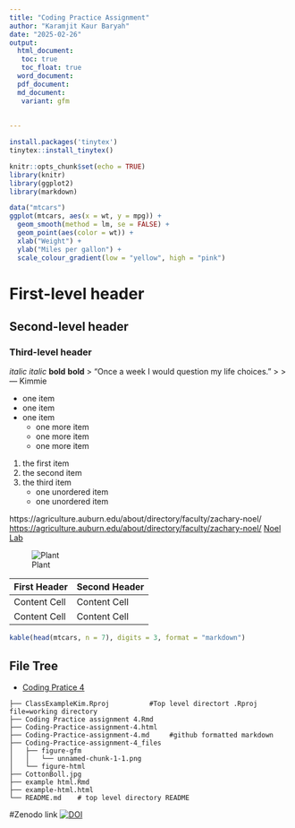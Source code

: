 ```yaml
---
title: "Coding Practice Assignment"
author: "Karamjit Kaur Baryah"
date: "2025-02-26"
output: 
  html_document:
   toc: true
   toc_float: true
  word_document:
  pdf_document:
  md_document:
   variant: gfm
      
      
---
```

```r
install.packages('tinytex')
tinytex::install_tinytex()
```

```r
knitr::opts_chunk$set(echo = TRUE)
library(knitr)
library(ggplot2)
library(markdown)

```

```r
data("mtcars")
ggplot(mtcars, aes(x = wt, y = mpg)) +
  geom_smooth(method = lm, se = FALSE) +
  geom_point(aes(color = wt)) +
  xlab("Weight") + 
  ylab("Miles per gallon") +
  scale_colour_gradient(low = "yellow", high = "pink")
```

# First-level header

## Second-level header

### Third-level header
*italic*
_italic_
**bold**
__bold__
> "Once a week I would question my life choices."
>
> --- Kimmie

- one item
- one item
- one item
    - one more item
    - one more item
    - one more item
    
1. the first item
2. the second item
3. the third item
    - one unordered item
    - one unordered item


https://agriculture.auburn.edu/about/directory/faculty/zachary-noel/
<https://agriculture.auburn.edu/about/directory/faculty/zachary-noel/>
[Noel Lab](https://agriculture.auburn.edu/about/directory/faculty/zachary-noel/)

![Plant](CottonBoll.jpg)

First Header  | Second Header
------------- | -------------
Content Cell  | Content Cell
Content Cell  | Content Cell

```r
kable(head(mtcars, n = 7), digits = 3, format = "markdown")
```

## File Tree

- [Coding Pratice 4](Coding Practice assignment 4.Rmd)

```
├── ClassExampleKim.Rproj          #Top level directort .Rproj file=working directory
├── Coding Practice assignment 4.Rmd
├── Coding-Practice-assignment-4.html
├── Coding-Practice-assignment-4.md     #github formatted markdown
├── Coding-Practice-assignment-4_files
│   ├── figure-gfm
│   │   └── unnamed-chunk-1-1.png
│   └── figure-html
├── CottonBoll.jpg
├── example html.Rmd
├── example-html.html
└── README.md    # top level directory README
```
#Zenodo link
[![DOI](https://zenodo.org/badge/924492429.svg)](https://doi.org/10.5281/zenodo.14938995)



